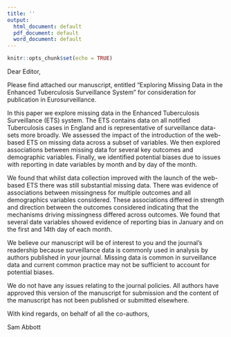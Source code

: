 ```yaml
---
title: ''
output:
  html_document: default
  pdf_document: default
  word_document: default
---
```


```r
knitr::opts_chunk$set(echo = TRUE)
```

 
Dear Editor,

Please find attached our manuscript, entitled “Exploring Missing Data in the Enhanced Tuberculosis Surveillance System” for consideration for publication in Eurosurveillance.

In this paper we explore missing data in the Enhanced Tuberculosis Surveillance (ETS) system. The ETS contains data on all notified Tuberculosis cases in England and is representative of surveillance data-sets more broadly. We assessed the impact of the introduction of the web-based ETS on missing data across a subset of variables. We then explored associations between missing data for several key outcomes and demographic variables. Finally, we identified potential biases due to issues with reporting in date variables by month and by day of the month. 

We found that whilst data collection improved with the launch of the web-based ETS there was still substantial missing data. There was evidence of associations between missingness for multiple outcomes and all demographics variables considered. These associations differed in strength and direction between the outcomes considered indicating that the mechanisms driving missingness differed across outcomes. We found that several date variables showed evidence of reporting bias in January and on the first and 14th day of each month.

We believe our manuscript will be of interest to you and the journal’s readership because surveillance data is commonly used in analysis by authors published in your journal. Missing data is common in surveillance data and current common practice may not be sufficient to account for potential biases. 

We do not have any issues relating to the journal policies. All authors have approved this version of the manuscript for submission and the content of the manuscript has not been published or submitted elsewhere.

With kind regards, on behalf of all the co-authors,

Sam Abbott


